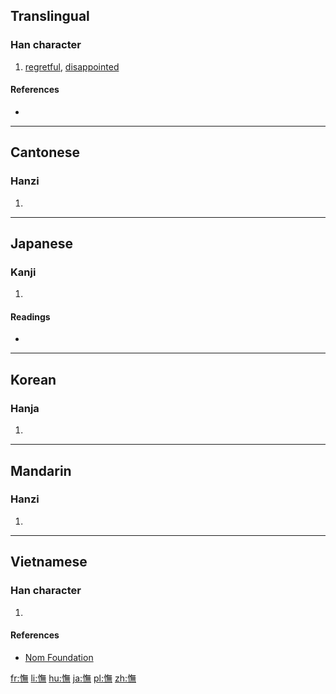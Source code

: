 {{also|怃}}
==Translingual==

===Han character===
{{Han char|rn=61|rad=心|as=12|sn=15|four=9803<sub>1</sub>|canj=心人廿火 (POTF)|ids=⿰[[忄]][[無]]}}

# [[regretful]], [[disappointed]]

====References====
* {{Han ref|kx=0404.010|dkj=11259|dj=0744.080|hdz=42355.010|uh=61AE|ud=25006|bh=BCAD|bd=48301}}

----

==Cantonese==

===Hanzi===
{{yue-hanzi|jyut=[[mou5]]|y=mou5|sim=怃}}

# {{defn|lang=yue|sort=心12}}

----

==Japanese==

===Kanji===
{{ja-kanji|grade=|rs=心12}}

# {{defn|lang=ja|sort=心12}}

====Readings====
* {{ja-readings|on=[[ぶ]] (bu), [[こ]] (ko)|kun=[[いつくしむ]] (itsukushimu)}}

----

==Korean==

===Hanja===
{{ko-hanja|hangeul=무|eumhun=|rv=mu|mr=mu|y=mu}}

# {{defn|lang=ko|sort=心12}}

----

==Mandarin==

===Hanzi===
{{cmn-hanzi|sim=怃|pin=[[wǔ]] ([[wu3]])|wg=wu<sup>3</sup>}}

# {{defn|lang=cmn|sort=心12}}

----

==Vietnamese==

===Han character===
{{vi-readings|rs=心12| hanviet = [[nhàm]], [[vũ]]}}

# {{defn|lang=vi|sort=心12}}

====References====
*[http://nomfoundation.org/common/nom_details.php?codepoint=61ae Nom Foundation]

[[fr:憮]]
[[li:憮]]
[[hu:憮]]
[[ja:憮]]
[[pl:憮]]
[[zh:憮]]
